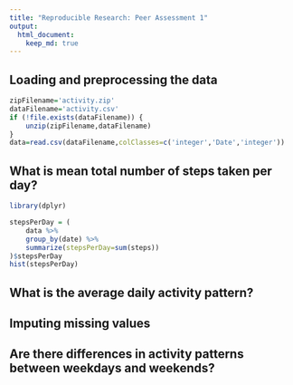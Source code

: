 ```yaml
---
title: "Reproducible Research: Peer Assessment 1"
output: 
  html_document:
    keep_md: true
---
```



## Loading and preprocessing the data
```r
zipFilename='activity.zip'
dataFilename='activity.csv'
if (!file.exists(dataFilename)) {
	unzip(zipFilename,dataFilename)
}
data=read.csv(dataFilename,colClasses=c('integer','Date','integer'))
```


## What is mean total number of steps taken per day?
```r
library(dplyr)
```
```r
stepsPerDay = (
	data %>% 
	group_by(date) %>% 
	summarize(stepsPerDay=sum(steps))
)$stepsPerDay
hist(stepsPerDay)
```


## What is the average daily activity pattern?



## Imputing missing values



## Are there differences in activity patterns between weekdays and weekends?
